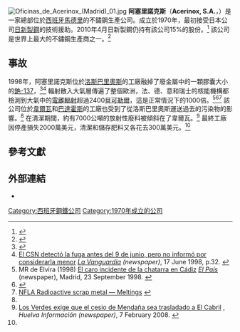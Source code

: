 {{Infobox company|
  name   = Acerinox, S.A. |
  logo   = [[Image:Acerinox.svg|130px]]|
  type   = [[S.A._(公司)|Sociedad Anónima]] ({{BMAD|ES0132105018|ACX}})|
  foundation     = 1970|
  location       = [[西班牙|西班牙]]，[[馬德里|馬德里]]|
  key_people     = Rafael Naranjo <small>（董事長）</small>, Bernardo Velázquez <small>（CEO）</small>|
  revenue        = €45.00 億<small>（2010年）</small><ref name="AR2010">{{cite web |title=Annual Results 2010 |url=http://www.acerinox.es/opencms/export/system/modules/org.opencms.acerinox.module/elements/Galerias/Galeria_documentos/Press_Release_24-Feb-11.pdf |publisher=Acerinox |accessdate=27 March 2011 |deadurl=yes |archiveurl=https://web.archive.org/web/20110915024733/http://www.acerinox.es/opencms/export/system/modules/org.opencms.acerinox.module/elements/Galerias/Galeria_documentos/Press_Release_24-Feb-11.pdf |archivedate=2011-09-15}}</ref> |
operating_income = €2.322 億<small>（2010年）</small><ref name="AR2010" /> |
net_income     = €1.227 億<small>（2010年）</small><ref name="AR2010" /> |
assets         = €42.40 億<small>（2010年末）</small><ref name="AR2010" /> |
equity         = €19.24 億<small>（2010年末）</small><ref name="AR2010" /> |
num_employees  = 7,390 <small>（2010年末）</small><ref name="AR2010" /> |
industry       = [[鋼鐵|鋼鐵]]|
products       = [[不鏽鋼|不鏽鋼]]|
  homepage       = [http://www.acerinox.es/?__setlocale=en www.acerinox.es] |
  intl           = yes
}}
[[File:Oficinas_de_Acerinox_(Madrid)_01.jpg|thumb]]
'''阿塞里諾克斯'''（'''Acerinox, S.A.'''，{{IPA-es|aθeɾiˈnoks}}）是一家總部位於[[西班牙|西班牙]][[馬德里|馬德里]]的不鏽鋼生產公司。成立於1970年，最初接受日本公司[[日新製鋼|日新製鋼]]的技術援助。2010年4月日新製鋼仍持有該公司15%的股份。<ref>{{cite web|url=http://www.acerinox.es/Inversores/La_accion_y_el_mercado_de_valores/Participaciones_significativas/?__setlocale=en|title=Major Holdings|publisher=Acerinox|accessdate=7 April 2010|deadurl=yes|archiveurl=https://web.archive.org/web/20091215235325/http://www.acerinox.es/Inversores/La_accion_y_el_mercado_de_valores/Participaciones_significativas/?__setlocale=en|archivedate=2009-12-15}}</ref> 該公司是世界上最大的不鏽鋼生產商之一。<ref>{{cite news|url=http://www.bloomberg.com/apps/news?pid=20601085&sid=aW5nJK2wAWl8|title=Acerinox Says Spain Property Slump Erodes Steel Orders, Prices|last=Barriviera|first=Guadalupe|author2=Tobin, Paul|date=23 July 2008|work=[[Bloomberg_L.P.|Bloomberg]]|accessdate=2009-04-28|archive-date=2019-07-13|archive-url=https://web.archive.org/web/20190713083513/https://www.bloomberg.com/tosv2.html?vid=&uuid=22166740-a549-11e9-aabd-8578fadf5d2c&url=L2FwcHMvbmV3cz9waWQ9MjA2MDEwODUmc2lkPWFXNW5KSzJ3QVdsOA==|dead-url=no}}</ref>

==事故==
1998年，阿塞里諾克斯位於[[洛斯巴里奧斯|洛斯巴里奧斯]]的工廠融掉了廢金屬中的一顆膠囊大小的[[銫-137|銫-137]]，<ref name="az1">{{cite conference|author=JA Azuara|title=Main Issues in the Acerinox Event|booktitle=Procs. Conf. Safety of Radiation Sources and Security of Radioactive Materials, Dijon|publisher=[[IAEA|IAEA]]|year=1999}}</ref><ref name="lv1">[http://hemeroteca.lavanguardia.es/preview/1998/06/17/pagina-32/33838508/pdf.html El CSN detectó la fuga antes del 9 de junio, pero no informó por considerarla menor] {{Wayback|url=http://hemeroteca.lavanguardia.es/preview/1998/06/17/pagina-32/33838508/pdf.html |date=20190713083515 }} ''[[La_Vanguardia|La Vanguardia]] (newspaper)'', 17 June 1998, p.32. {{es icon}}</ref> 輻射散入大氣層傳遍了整個歐洲，法、德、意和瑞士的核能機構都檢測到大氣中的[[電離輻射|電離輻射]]超過2400[[貝可勒爾|貝可勒爾]]，這是正常情況下的1000倍。<ref>MR de Elvira (1998) [http://www.elpais.com/articulo/sociedad/CaDIZ/ESPAnA/ACERINOX/CONSEJO_DE_SEGURIDAD_NUCLEAR_/CSN/caro/incidente/chatarra/Cadiz/elpepisoc/19980923elpepisoc_19/Tes/ El caro incidente de la chatarra en Cádiz] {{Wayback|url=http://www.elpais.com/articulo/sociedad/CaDIZ/ESPAnA/ACERINOX/CONSEJO_DE_SEGURIDAD_NUCLEAR_/CSN/caro/incidente/chatarra/Cadiz/elpepisoc/19980923elpepisoc_19/Tes/ |date=20190713083514 }} ''[[El_País|El País]]'' (newspaper), Madrid, 23 September 1998. {{es icon}}</ref><ref>{{cite web|title=Nuclear Files: Timeline of the Nuclear Age: 1998: Cs-137 meltdown in Spain|url=http://www.nuclearfiles.org/menu/timeline/1990/1998.htm|date=25 May 1998|deadurl=yes|archiveurl=https://web.archive.org/web/20060928024044/http://www.nuclearfiles.org/menu/timeline/1990/1998.htm|archivedate=2006-09-28}}</ref><ref>[http://www.nuclearpolicy.info/publications/scrapmetal.php NFLA Radioactive scrap metal — Meltings] {{webarchive|url=https://web.archive.org/web/20070321092450/http://www.nuclearpolicy.info/publications/scrapmetal.php |date=2007-03-21 }}</ref> 該公司位於[[韋爾瓦|韋爾瓦]]和[[巴達霍斯|巴達霍斯]]的工廠也受到了從洛斯巴里奧斯運送過去的污染物的影響。<ref name="lv1"/> 在清潔期間，約有7000公噸的放射性廢料被傾斜在了韋爾瓦。<ref>[http://www.huelvainformacion.es/article/huelva/48865/los/verdes/exige/cesio/mendana/sea/trasladado/cabril.html Los Verdes exige que el cesio de Mendaña sea trasladado a El Cabril] {{Wayback|url=http://www.huelvainformacion.es/article/huelva/48865/los/verdes/exige/cesio/mendana/sea/trasladado/cabril.html |date=20160303231926 }}, ''Huelva Información (newspaper)'', 7 February 2008. {{es icon}}</ref> 最終工廠因停產損失2000萬美元，清潔和儲存肥料又各花去300萬美元。<ref name="az1"/>

==參考文獻==
{{Reflist|2}}

==外部連結==
{{commonscat-inline|Acerinox}}
*{{Official website|http://www.acerinox.es}}

{{IBEX-35 companies}}

[[Category:西班牙鋼鐵公司|Category:西班牙鋼鐵公司]]
[[Category:1970年成立的公司|Category:1970年成立的公司]]